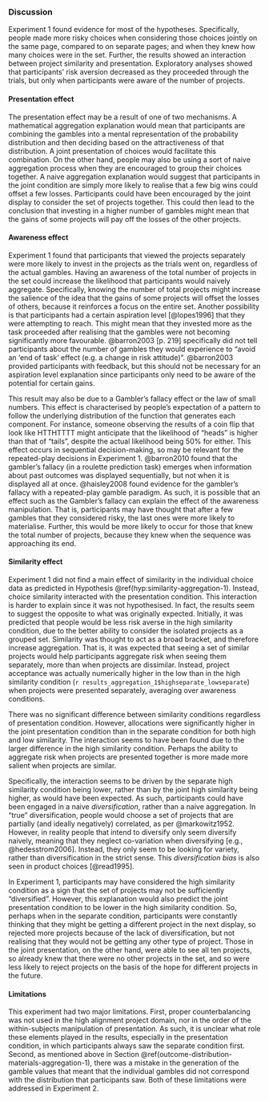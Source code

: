 ### Discussion {#discussion-aggregation-1}

Experiment 1 found evidence for most of the hypotheses. Specifically, people
made more risky choices when considering those choices jointly on the same page,
compared to on separate pages; and when they knew how many choices were in the
set. Further, the results showed an interaction between project similarity and
presentation. Exploratory analyses showed that participants' risk aversion
decreased as they proceeded through the trials, but only when participants were
aware of the number of projects.

#### Presentation effect

The presentation effect may be a result of one of two mechanisms. A mathematical
aggregation explanation would mean that participants are combining the gambles
into a mental representation of the probability distribution and then deciding
based on the attractiveness of that distribution. A joint presentation of
choices would facilitate this combination. On the other hand, people may also be
using a sort of naive aggregation process when they are encouraged to group
their choices together. A naive aggregation explanation would suggest that
participants in the joint condition are simply more likely to realise that a few
big wins could offset a few losses. Participants could have been encouraged by
the joint display to consider the set of projects together. This could then lead
to the conclusion that investing in a higher number of gambles might mean that
the gains of some projects will pay off the losses of the other projects.

#### Awareness effect

Experiment 1 found that participants that viewed the projects separately were
more likely to invest in the projects as the trials went on, regardless of the
actual gambles. Having an awareness of the total number of projects in the set
could increase the likelihood that participants would naively aggregate.
Specifically, knowing the number of total projects might increase the salience
of the idea that the gains of some projects will offset the losses of others,
because it reinforces a focus on the entire set. Another possibility is that
participants had a certain aspiration level [@lopes1996] that they were
attempting to reach. This might mean that they invested more as the task
proceeded after realising that the gambles were not becoming significantly more
favourable. @barron2003 [p. 219] specifically did not tell participants about
the number of gambles they would experience to "avoid an 'end of task' effect
(e.g. a change in risk attitude)". @barron2003 provided participants with
feedback, but this should not be necessary for an aspiration level explanation
since participants only need to be aware of the potential for certain gains.

This result may also be due to a Gambler's fallacy effect or the law of small
numbers. This effect is characterised by people's expectation of a pattern to
follow the underlying distribution of the function that generates each
component. For instance, someone observing the results of a coin flip that look
like HTTHTTTT might anticipate that the likelihood of "heads" is higher than
that of "tails", despite the actual likelihood being 50% for either. This effect
occurs in sequential decision-making, so may be relevant for the repeated-play
decisions in Experiment 1. @barron2010 found that the gambler's fallacy (in a
roulette prediction task) emerges when information about past outcomes was
displayed sequentially, but not when it is displayed all at once. @haisley2008
found evidence for the gambler's fallacy with a repeated-play gamble paradigm.
As such, it is possible that an effect such as the Gambler's fallacy can explain
the effect of the awareness manipulation. That is, participants may have thought
that after a few gambles that they considered risky, the last ones were more
likely to materialise. Further, this would be more likely to occur for those
that knew the total number of projects, because they knew when the sequence was
approaching its end.

#### Similarity effect {#similarity-discussion-aggregation-1}

Experiment 1 did not find a main effect of similarity in the individual choice
data as predicted in Hypothesis \@ref(hyp:similarity-aggregation-1). Instead,
choice similarity interacted with the presentation condition. This interaction
is harder to explain since it was not hypothesised. In fact, the results seem to
suggest the opposite to what was originally expected. Initially, it was
predicted that people would be less risk averse in the high similarity
condition, due to the better ability to consider the isolated projects as a
grouped set. Similarity was thought to act as a broad bracket, and therefore
increase aggregation. That is, it was expected that seeing a set of similar
projects would help participants aggregate risk when seeing them separately,
more than when projects are dissimilar. Instead, project acceptance was actually
numerically higher in the low than in the high similarity condition
(`r results_aggregation_1$highseparate_lowseparate`) when projects were
presented separately, averaging over awareness conditions.

There was no significant difference between similarity conditions regardless of
presentation condition. However, allocations were significantly higher in the
joint presentation condition than in the separate condition for both high and
low similarity. The interaction seems to have been found due to the larger
difference in the high similarity condition. Perhaps the ability to aggregate
risk when projects are presented together is more made more salient when
projects are similar.

Specifically, the interaction seems to be driven by the separate high similarity
condition being lower, rather than by the joint high similarity being higher, as
would have been expected. As such, participants could have been engaged in a
naive *diversification*, rather than a naive aggregation. In "true"
diversification, people would choose a set of projects that are partially (and
ideally negatively) correlated, as per @markowitz1952. However, in reality
people that intend to diversify only seem diversify naively, meaning that they
neglect co-variation when diversifying [e.g., @hedesstrom2006]. Instead, they
only seem to be looking for variety, rather than diversification in the strict
sense. This *diversification bias* is also seen in product choices [@read1995].

In Experiment 1, participants may have considered the high similarity condition
as a sign that the set of projects may not be sufficiently "diversified".
However, this explanation would also predict the joint presentation condition to
be lower in the high similarity condition. So, perhaps when in the separate
condition, participants were constantly thinking that they might be getting a
different project in the next display, so rejected more projects because of the
lack of diversification, but not realising that they would not be getting any
other type of project. Those in the joint presentation, on the other hand, were
able to see all ten projects, so already knew that there were no other projects
in the set, and so were less likely to reject projects on the basis of the hope
for different projects in the future.

#### Limitations

This experiment had two major limitations. First, proper counterbalancing was
not used in the high alignment project domain, nor in the order of the
within-subjects manipulation of presentation. As such, it is unclear what role
these elements played in the results, especially in the presentation condition,
in which participants always saw the separate condition first. Second, as
mentioned above in Section \@ref(outcome-distribution-materials-aggregation-1),
there was a mistake in the generation of the gamble values that meant that the
individual gambles did not correspond with the distribution that participants
saw. Both of these limitations were addressed in Experiment 2.
